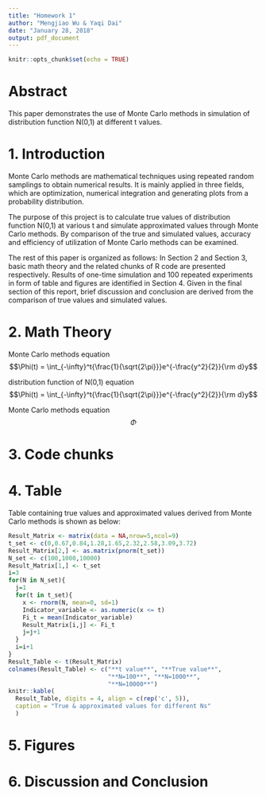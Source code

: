 ```yaml
---
title: "Homework 1"
author: "Mengjiao Wu & Yaqi Dai"
date: "January 28, 2018"
output: pdf_document
---
```


```r
knitr::opts_chunk$set(echo = TRUE)
```

# Abstract
This paper demonstrates the use of Monte Carlo methods in simulation of distribution function N(0,1) at different t values.

# 1. Introduction
Monte Carlo methods are mathematical techniques using repeated random samplings to obtain numerical results. It is mainly applied in three fields, which are optimization, numerical integration and generating plots from a probability distribution.

The purpose of this project is to calculate true values of distribution function N(0,1) at various t and simulate approximated values through Monte Carlo methods. By comparison of the true and simulated values, accuracy and efficiency of utilization of Monte Carlo methods can be examined.

The rest of this paper is organized as follows: In Section 2 and Section 3, basic math theory and the related chunks of R code are presented respectively. Results of one-time simulation and 100 repeated experiments in form of table and figures are identified in Section 4. Given in the final section of this report, brief discussion and conclusion are derived from the comparison of true values and simulated values.

# 2. Math Theory
Monte Carlo methods
equation
$$\Phi(t) = \int_{-\infty}^t{\frac{1}{\sqrt{2\pi}}}e^{-\frac{y^2}{2}}{\rm d}y$$

distribution function of N(0,1) equation
$$\Phi(t) = \int_{-\infty}^t{\frac{1}{\sqrt{2\pi}}}e^{-\frac{y^2}{2}}{\rm d}y$$

Monte Carlo methods equation
$$\Phi$$

# 3. Code chunks




# 4. Table
Table containing true values and approximated values derived from Monte Carlo methods is shown as below: 
```r
Result_Matrix <- matrix(data = NA,nrow=5,ncol=9)
t_set <- c(0,0.67,0.84,1.28,1.65,2.32,2.58,3.09,3.72)
Result_Matrix[2,] <- as.matrix(pnorm(t_set))
N_set <- c(100,1000,10000)
Result_Matrix[1,] <- t_set
i=3
for(N in N_set){
  j=1
  for(t in t_set){
    x <- rnorm(N, mean=0, sd=1)
    Indicator_variable <- as.numeric(x <= t)
    Fi_t = mean(Indicator_variable)
    Result_Matrix[i,j] <- Fi_t
    j=j+1
  }
  i=i+1
}
Result_Table <- t(Result_Matrix) 
colnames(Result_Table) <- c("**t value**", "**True value**", 
                            "**N=100**", "**N=1000**", 
                            "**N=10000**")
knitr::kable(
  Result_Table, digits = 4, align = c(rep('c', 5)), 
  caption = "True & approximated values for different Ns"
  )
```

# 5. Figures




# 6. Discussion and Conclusion



